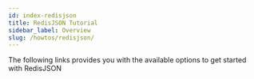 ```yaml
---
id: index-redisjson
title: RedisJSON Tutorial
sidebar_label: Overview 
slug: /howtos/redisjson/
---
```





The following links provides you with the available options to get started with RedisJSON

<div class="row">

 <div class="col">
     <RedisCard 
        title="Getting Started with RedisJSON" 
        imgPath="redisinsight.png"
        description="Getting Started with RedisJSON" 
        preview="redisinsight.png"
        page="/howtos/redisjson/getting-started"
        />
</div>

 <div class="col">
    <RedisCard
        title="RedisJSON and Python"
        description="How to import JSON document in Redis using Python"
        page="/howtos/redisjson/using-python"
        />
 </div>

 <div class="col">
    <RedisCard
        title="RedisJSON and NodeJS"
        description="How to import JSON document in Redis using NodeJS"
        page="/howtos/redisjson/using-nodejs"
        />
 </div>

</div>

<div class="row">

 <div class="col">
    <RedisCard
        title="RedisJSON and Ruby"
        description="How to import JSON document into Redis using Ruby"
        page="/howtos/redisjson/using-ruby"
        />
 </div>

 <div class="col">
    <RedisCard
        title="RedisJSON and Go"
        description="How to import JSON document into Redis using Go"
        page="/howtos/redisjson/using-go"
        />
 </div>


 <div class="col">
    <RedisCard
        title="RedisJSON and Java"
        description="How to import JSON document into Redis using Java"
        page="/howtos/redisjson/using-java"
        />
 </div>
</div>

<div class="row">

 <div class="col">
    <RedisCard
        title="Visualize your JSON data using RedisInsight"
        description="How to visualize and edit your JSON data using RedisInsight"
        page="/howtos/redisjson/using-redisinsight"
        />
 </div>

 
 <div class="col">
    <RedisCard
        title="Import Nested JSON data using Redis & Python"
        description="How to store and retrieve Nested JSON document in Redis"
        page="/howtos/redisjson/storing-complex-json-document"
        />
   </div>
  
  <div class="col">
    <RedisCard
        title="How to index JSON documents using RediSearch"
        description="How to index JSON document using RedisJSON & RediSearch"
        page="/howtos/redisjson/jsonind-document"
        />
  </div>
</div>

<div class="row">


 <div class="col">
    <RedisCard
        title="RedisJSON Cheatsheet"
        description="Basic RedisJSON commands"
        page="/howtos/redisjson/redisjson-cheatsheet"
        />
 </div>



 <div class="col">
    <RedisCard
        title="Shopping Cart using RedisJSON"
        description="Implementing a Shopping Cart using NodeJS & RedisJSON"
        page="/howtos/redisjson/shoppingcart/"
        />
 </div>


   <div class="col">
    <RedisCard
        title="Storing and retrieving JSON document using NodeJS"
        description="How to store and retrieve JSON document using NodeJS"
        page="/howtos/redisjson/storing-json-using-nodejs"
        />
 </div>

</div>



